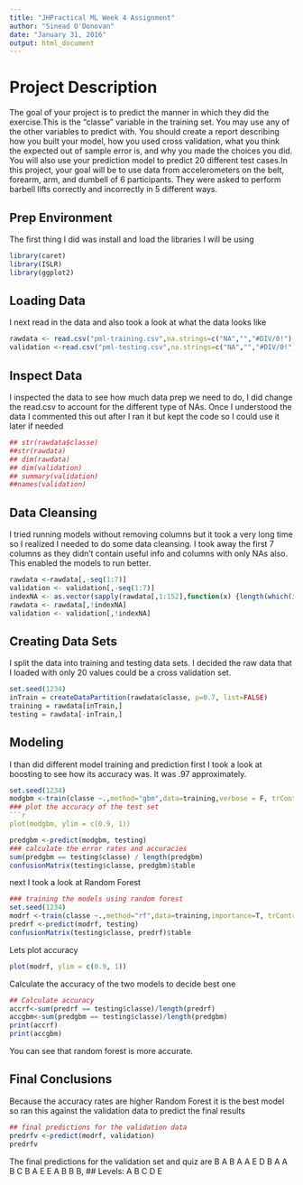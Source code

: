 ```yaml
---
title: "JHPractical ML Week 4 Assignment"
author: "Sinead O'Donovan"
date: "January 31, 2016"
output: html_document
---
```

Project Description
===================
The goal of your project is to predict the manner in which they did the exercise.This is the "classe" variable in the training set. You may use any of the other variables to predict with. You should create a report describing how you built your model, how you used cross validation, what you think the expected out of sample error is, and why you made the choices you did. You will also use your prediction model to predict 20 different test cases.In this project, your goal will be to use data from  accelerometers on the belt, forearm, arm, and dumbell of 6 participants. They were asked to perform barbell lifts correctly and incorrectly in 5 different ways.

Prep Environment
---------------
The first thing I did was install and load the libraries I will be using

```r
library(caret)
library(ISLR)
library(ggplot2)
```
Loading Data
------------
I next read in the data and also took a look at what the data looks like
```r
rawdata <- read.csv("pml-training.csv",na.strings=c("NA","","#DIV/0!"), header = TRUE)
validation <-read.csv("pml-testing.csv",na.strings=c("NA","","#DIV/0!"), header = TRUE)
```
Inspect Data 
------------
I inspected the data to see how much data prep we need to do, I did change the read.csv to account for the different
type of NAs. Once I understood the data I commented this out after I ran it but kept the code so I could use it later if needed
```r
## str(rawdata$classe)
##str(rawdata)
## dim(rawdata)
## dim(validation)
## summary(validation)
##names(validation)
```
Data Cleansing 
--------
I tried running models without removing columns but it took a very long time so I realized I needed to do some data cleansing. 
I took away the first 7 columns as they didn't contain useful info and columns with only NAs also. This enabled the models to run better.
```r
rawdata <-rawdata[,-seq(1:7)]
validation <- validation[,-seq(1:7)]
indexNA <- as.vector(sapply(rawdata[,1:152],function(x) {length(which(is.na(x)))!=0}))
rawdata <- rawdata[,!indexNA]
validation <- validation[,!indexNA]
```
Creating Data Sets
------------------
I split the data into training and testing data sets. I decided the raw data that I loaded with only 20 values could be a
cross validation set.
```r
set.seed(1234)
inTrain = createDataPartition(rawdata$classe, p=0.7, list=FALSE)
training = rawdata[inTrain,]
testing = rawdata[-inTrain,]
```
Modeling 
--------
I than did different model training and prediction
first I took a look at boosting to see how its accuracy was. It was .97 approximately. 
```r
set.seed(1234)
modgbm <-train(classe ~.,method="gbm",data=training,verbose = F, trControl = trainControl(method = "cv", number=10))
### plot the accuracy of the test set
```r
plot(modgbm, ylim = c(0.9, 1))
```
```r
predgbm <-predict(modgbm, testing)
### calculate the error rates and accuracies
sum(predgbm == testing$classe) / length(predgbm)
confusionMatrix(testing$classe, predgbm)$table
```
next I took a look at Random Forest
```r
### training the models using random forest 
set.seed(1234)
modrf <-train(classe ~.,method="rf",data=training,importance=T, trControl=trainControl(method="cv"),number=10)
predrf <-predict(modrf, testing)
confusionMatrix(testing$classe, predrf)$table
```
Lets plot accuracy
```r
plot(modrf, ylim = c(0.9, 1))
```
Calculate the accuracy of the two models to decide best one

```r
## Calculate accuracy
accrf<-sum(predrf == testing$classe)/length(predrf)
accgbm<-sum(predgbm == testing$classe)/length(predgbm)
print(accrf)
print(accgbm)
```

You can see that random forest is more accurate.

Final Conclusions
---------------------
Because the accuracy rates are higher Random Forest it is the best model so ran this against the validation data to 
predict the final results
```r
## final predictions for the validation data
predrfv <-predict(modrf, validation)
predrfv
```
The final predictions for the validation set and quiz are
B A B A A E D B A A B C B A E E A B B B, ## Levels: A B C D E
